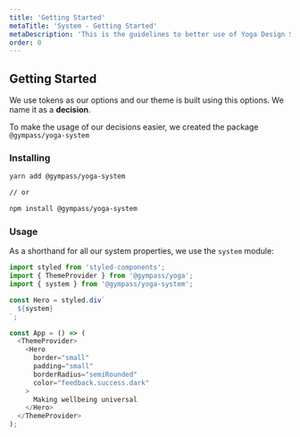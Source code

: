 ```yaml
---
title: 'Getting Started'
metaTitle: 'System - Getting Started'
metaDescription: 'This is the guidelines to better use of Yoga Design System'
order: 0
---
```


## Getting Started

We use tokens as our options and our theme is built using this options. We name
it as a **decision**.

To make the usage of our decisions easier, we created the package
`@gympass/yoga-system`

### Installing

```bash type=highlight
yarn add @gympass/yoga-system

// or

npm install @gympass/yoga-system
```

### Usage

As a shorthand for all our system properties, we use the `system` module:

```javascript type=highlight
import styled from 'styled-components';
import { ThemeProvider } from '@gympass/yoga';
import { system } from '@gympass/yoga-system';

const Hero = styled.div`
  ${system}
`;

const App = () => (
  <ThemeProvider>
    <Hero
      border="small"
      padding="small"
      borderRadius="semiRounded"
      color="feedback.success.dark"
    >
      Making wellbeing universal
    </Hero>
  </ThemeProvider>
);
```
